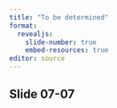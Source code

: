 ```yaml
---
title: "To be determined"
format: 
  revealjs:
    slide-number: true
    embed-resources: true
editor: source
---
```


## Slide 07-07

::: notes

:::

